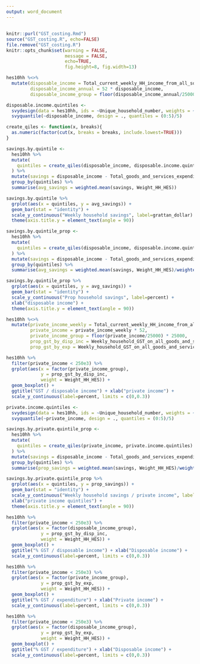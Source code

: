 ```yaml
---
output: word_document
---
```

## 
```r
knitr::purl("GST_costing.Rmd")
source("GST_costing.R", echo=FALSE)
file.remove("GST_costing.R")
knitr::opts_chunk$set(warning = FALSE,
                      message = FALSE, 
                      echo=TRUE,
                      fig.height=8, fig.width=13)
```

```r
hes10hh %<>%
  mutate(disposable_income = Total_current_weekly_HH_income_from_all_sources - Household_weekly_expenditure_on_income_tax_HES_only,
         disposable_income_annual = 52 * disposable_income,
         disposable_income_group = floor(disposable_income_annual/25000) * 25000)

disposable.income.quintiles <- 
  svydesign(data = hes10hh, ids = ~Unique_household_number, weights = ~Weight_HH_HES) %>%
  svyquantile(~disposable_income, design = ., quantiles = (0:5)/5)

create_qiles <- function(x, breaks){
  as.numeric(factor(cut(x, breaks = breaks, include.lowest=TRUE)))
}

savings.by.quintile <- 
  hes10hh %>%
  mutate(
    quintiles = create_qiles(disposable_income, disposable.income.quintiles) 
  ) %>%
  mutate(savings = disposable_income - Total_goods_and_services_expenditure_HES_only) %>%
  group_by(quintiles) %>%
  summarise(avg_savings = weighted.mean(savings, Weight_HH_HES))
```

```r
savings.by.quintile %>%
  grplot(aes(x = quintiles, y = avg_savings)) + 
  geom_bar(stat = "identity") + 
  scale_y_continuous("Weekly household savings", label=grattan_dollar) + 
  theme(axis.title.y = element_text(angle = 90))
```

```r
savings.by.quintile_prop <- 
  hes10hh %>%
  mutate(
    quintiles = create_qiles(disposable_income, disposable.income.quintiles)
  ) %>%
  mutate(savings = disposable_income - Total_goods_and_services_expenditure_HES_only) %>%
  group_by(quintiles) %>%
  summarise(avg_savings = weighted.mean(savings, Weight_HH_HES)/weighted.mean(disposable_income, Weight_HH_HES))

savings.by.quintile_prop %>%
  grplot(aes(x = quintiles, y = avg_savings)) + 
  geom_bar(stat = "identity") + 
  scale_y_continuous("Prop household savings", label=percent) + 
  xlab("disposable income") +
  theme(axis.title.y = element_text(angle = 90))
```

```r
hes10hh %<>%
  mutate(private_income_weekly = Total_current_weekly_HH_income_from_all_sources - Current_weekly_HH_income_from_government_pensions_and_allowances_basis,
         private_income = private_income_weekly * 52,
         private_income_group = floor(private_income/25000) * 25000,
         prop_gst_by_disp_inc = Weekly_household_GST_on_all_goods_and_services_FIS / disposable_income,
         prop_gst_by_exp = Weekly_household_GST_on_all_goods_and_services_FIS / Total_goods_and_services_expenditure_HES_only)

hes10hh %>%
  filter(private_income < 250e3) %>%
  grplot(aes(x = factor(private_income_group),
             y = prop_gst_by_disp_inc,
             weight = Weight_HH_HES)) + 
  geom_boxplot() + 
  ggtitle("GST / disposable income") + xlab("private income") +
  scale_y_continuous(label=percent, limits = c(0,0.3))
```

```r
private.income.quintiles <- 
  svydesign(data = hes10hh, ids = ~Unique_household_number, weights = ~Weight_HH_HES) %>%
  svyquantile(~private_income, design = ., quantiles = (0:5)/5)

savings.by.private.quintile_prop <- 
  hes10hh %>%
  mutate(
    quintiles = create_qiles(private_income, private.income.quintiles)
  ) %>%
  mutate(savings = disposable_income - Total_goods_and_services_expenditure_HES_only) %>%
  group_by(quintiles) %>%
  summarise(prop_savings = weighted.mean(savings, Weight_HH_HES)/weighted.mean(private_income, Weight_HH_HES))

savings.by.private.quintile_prop %>%
  grplot(aes(x = quintiles, y = prop_savings)) + 
  geom_bar(stat = "identity") + 
  scale_y_continuous("Weekly household savings / private income", label=percent) + 
  xlab("private income quintiles") + 
  theme(axis.title.y = element_text(angle = 90))
```

```r
hes10hh %>%
  filter(private_income < 250e3) %>%
  grplot(aes(x = factor(disposable_income_group),
             y = prop_gst_by_disp_inc,
             weight = Weight_HH_HES)) + 
  geom_boxplot() + 
  ggtitle("% GST / disposable income") + xlab("Disposable income") + 
  scale_y_continuous(label=percent, limits = c(0,0.3))

hes10hh %>%
  filter(private_income < 250e3) %>%
  grplot(aes(x = factor(private_income_group),
             y = prop_gst_by_exp,
             weight = Weight_HH_HES)) + 
  geom_boxplot() + 
  ggtitle("% GST / expenditure") + xlab("Private income") + 
  scale_y_continuous(label=percent, limits = c(0,0.3))

hes10hh %>%
  filter(private_income < 250e3) %>%
  grplot(aes(x = factor(disposable_income_group),
             y = prop_gst_by_exp,
             weight = Weight_HH_HES)) + 
  geom_boxplot() + 
  ggtitle("% GST / expenditure") + xlab("Disposable income") + 
  scale_y_continuous(label=percent, limits = c(0,0.3))
```